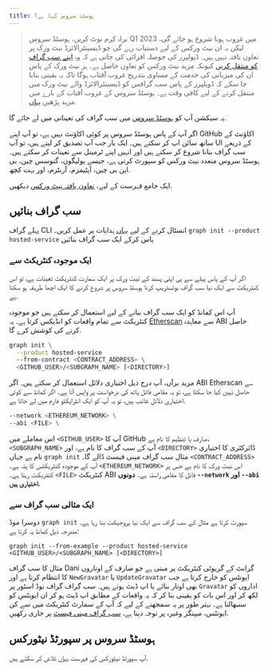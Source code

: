 ```yaml
---
title: ہوسٹڈ سروس کیا ہے؟
---
```


> براہ کرم نوٹ کریں، ہوسٹڈ سروس Q1 2023 میں غروب ہونا شروع ہو جائے گی، لیکن یہ ان نیٹ ورکس کے لیے دستیاب رہے گی جو ڈیسینٹرالائزڈ نیٹ ورک پر تعاون یافتہ نہیں ہیں۔ ڈیولپرز کی حوصلہ افزائی کی جاتی ہے کہ وہ [اپنے سب گراف کو منتقل کریں](https://thegraph.com/blog/how-to-migrate-ethereum-subgraph) کیونکہ مزید نیٹ ورکس کو تعاون حاصل ہے۔ ہر نیٹ ورک کے پاس ان کی میزبانی کی خدمت کے مساوی بتدریج غروب آفتاب ہوگا تاکہ یہ یقینی بنایا جا سکے کہ ڈویلپرز کے پاس سب گرافس کو ڈیسینٹرالائزڈ والے نیٹ ورک میں منتقل کرنے کے لیے کافی وقت ہے۔ ہوسٹڈ سروس کے غروب آفتاب کے بارے میں مزید پڑھیں [یہاں](https://thegraph.com/blog/sunsetting-hosted-service).

یہ سیکشن آپ کو [ہوسٹڈ سروس](https://thegraph.com/hosted-service/) میں سب گراف کی تعیناتی میں لے جائے گا.

اگر آپ کے پاس ہوسٹڈ سروس پر کوئی اکاؤنٹ نہیں ہے، تو آپ اپنے GitHub اکاؤنٹ کے ساتھ سائن اپ کر سکتے ہیں۔ ایک بار جب آپ تصدیق کر لیتے ہیں، تو آپ UI کے ذریعے سب گراف بنانا شروع کر سکتے ہیں اور انہیں اپنے ٹرمینل سے تعینات کر سکتے ہیں۔ ہوسٹڈ سروس متعدد نیٹ ورکس کو سپورٹ کرتی ہے، جیسے پولیگون، گنوسس چین، بی این بی چین، آپٹیمزم، آربٹرم، اور بہت کچھ.

ایک جامع فہرست کے لیے، [تعاون یافتہ نیٹ ورکس](/developing/supported-networks/#hosted-service) دیکھیں.

## سب گراف بنائیں

پہلے گراف CLI انسٹال کرنے کے لیے [یہاں](/developing/defining-a-subgraph) ہدایات پر عمل کریں۔ `graph init --product hosted-service` پاس کرکے ایک سب گراف بنائیں

### ایک موجودہ کنٹریکٹ سے

اگر آپ کے پاس پہلے سے ہی اپنی پسند کے نیٹ ورک پر ایک سمارٹ کنٹریکٹ تعینات ہے، تو اس کنٹریکٹ سے ایک نیا سب گراف بوٹسٹریپ کرنا ہوسٹڈ سروس پر شروع کرنے کا ایک اچھا طریقہ ہو سکتا ہے.

آپ اس کمانڈ کو ایک سب گراف بنانے کے لیے استعمال کر سکتے ہیں جو موجودہ کنٹریکٹ سے تمام واقعات کو انڈیکس کرتا ہے۔ یہ [Etherscan](https://etherscan.io/) سے معاہدہ ABI حاصل کرنے کی کوشش کرے گا.

```sh
graph init \
  --product hosted-service
  --from-contract <CONTRACT_ADDRESS> \
  <GITHUB_USER>/<SUBGRAPH_NAME> [<DIRECTORY>]
```

مزید برآں، آپ درج ذیل اختیاری دلائل استعمال کر سکتے ہیں۔ اگر ABI Etherscan سے حاصل نہیں کیا جا سکتا ہے، تو یہ مقامی فائل پاتھ کی درخواست پر واپس آتا ہے۔ اگر کمانڈ سے کوئی اختیاری دلائل غائب ہیں، تو یہ آپ کو ایک انٹرایکٹو فارم میں لے جاتا ہے.

```sh
--network <ETHEREUM_NETWORK> \
--abi <FILE> \
```

اس معاملے میں `<GITHUB_USER>` آپ کا GitHub صارف یا تنظیم کا نام ہے، `<SUBGRAPH_NAME>` آپ کے سب گراف کا نام ہے، اور `<DIRECTORY>` ڈائرکٹری کا اختیاری نام ہے جہاں `graph init` مثال سب گراف مینی فیسٹ ڈالے گا۔ `<CONTRACT_ADDRESS>` آپ کے موجودہ کنٹریکٹس کا پتہ ہے۔ `<ETHEREUM_NETWORK>` اس نیٹ ورک کا نام ہے جس پر کنٹریکٹ رہتا ہے۔ `<FILE>` کنٹریکٹ ABI فائل کا مقامی راستہ ہے۔ **دونوں `--network` اور `--abi` اختیاری ہیں.**

### ایک مثالی سب گراف سے

دوسرا موڈ `graph init` سپورٹ کرتا ہے مثال کے سب گراف سے ایک نیا پروجیکٹ بنا رہا ہے۔ مندرجہ ذیل کمانڈ یہ کرتا ہے:

```
graph init --from-example --product hosted-service <GITHUB_USER>/<SUBGRAPH_NAME> [<DIRECTORY>]
```

مثال کا سب گراف Dani گرانٹ کے گریوٹی کنٹریکٹ پر مبنی ہے جو صارف کے اوتاروں کا انتظام کرتا ہے اور `NewGravatar` یا `UpdateGravatar` ایونٹس کو خارج کرتا ہے جب بھی اوتار بنائے یا اپ ڈیٹ ہوتے ہیں۔ سب گراف گراف نوڈ اسٹور پر `Gravatar` اداروں کو لکھ کر اور اس بات کو یقینی بنا کر کہ یہ واقعات کے مطابق اپ ڈیٹ ہو کر ان ایونٹس کو سنبھالتا ہے۔ بہتر طور پر یہ سمجھنے کے لیے کہ آپ کے سمارٹ کنٹریکٹ میں سے کن ایونٹس، میپنگز وغیرہ پر توجہ دینا ہے، [سب گراف مینی فیسٹ](/developing/creating-a-subgraph#the-subgraph-manifest) پر جاری رکھیں.

## ہوسٹڈ سروس پر سپورٹڈ نیٹورکس

آپ سپورٹڈ نیٹورکس کی فہرست [یہاں](/developing/supported-networks) تلاش کر سکتے ہیں.
